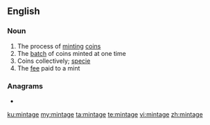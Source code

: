 ==English==

===Noun===
{{en-noun|~}}

# The process of [[mint]]ing [[coin]]s
# The [[batch]] of coins minted at one time
# Coins collectively; [[specie]]
# The [[fee]] paid to a mint

===Anagrams===
* {{l|en|teaming}}

[[ku:mintage]]
[[my:mintage]]
[[ta:mintage]]
[[te:mintage]]
[[vi:mintage]]
[[zh:mintage]]